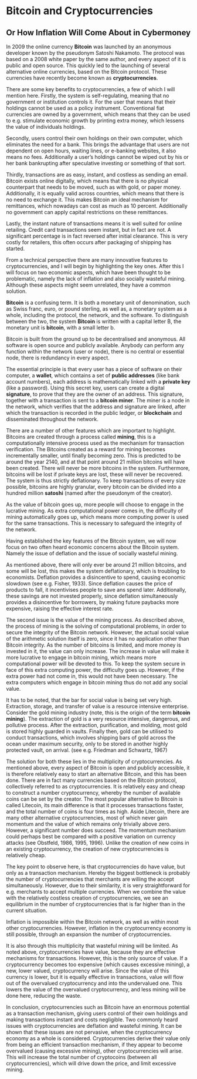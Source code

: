 Bitcoin and Cryptocurrencies
=============================================================
Or How Inflation Will Come About in Cybermoney
-------------------------------------------------------------

In 2009 the online currency **Bitcoin** was launched by an anonymous developer known by the pseudonym Satoshi Nakamoto.
The protocol was based on a 2008 white paper by the same author, and every aspect of it is public and open source.
This quickly led to the launching of several alternative online currencies, based on the Bitcoin protocol.
These currencies have recently become known as **cryptocurrencies**.

There are some key benefits to cryptocurrencies, a few of which I will mention here.
Firstly, the system is self-regulating, meaning that no government or institution controls it.
For the user that means that their holdings cannot be used as a policy instrument.
Conventional fiat currencies are owned by a government,
which means that they can be used to e.g. stimulate economic growth by printing extra money,
which lessens the value of individuals holdings.

Secondly, users control their own holdings on their own computer, which eliminates the need for a bank.
This brings the advantage that users are not dependent on open hours,
waiting lines, or e-banking websites, it also means no fees.
Additionally a user's holdings cannot be wiped out by his or her bank bankrupting after speculative investing or something of that sort.

Thirdly, transactions are as easy, instant, and costless as sending an email.
Bitcoin exists online digitally,
which means that there is no physical counterpart that needs to be moved,
such as with gold, or paper money.
Additionally, it is equally valid across countries, which means that there is no need to exchange it.
This makes Bitcoin an ideal mechanism for remittances, which nowadays can cost as much as 10 percent.
Additionally no government can apply capital restrictions on these remittances.

Lastly, the instant nature of transactions means it is well suited for online retailing.
Credit card transactions seem instant, but in fact are not.
A significant percentage is in fact reversed after initial clearance.
This is very costly for retailers, this often occurs after packaging of shipping has started.

From a technical perspective there are many innovative features to cryptocurrencies,
and I will begin by highlighting the key ones.
After this I will focus on two economic aspects, which have been thought to be problematic,
namely the lack of inflation and also socially wasteful mining.
Although these aspects might seem unrelated, they have a common solution.

**Bitcoin** is a confusing term.
It is both a monetary unit of denomination,
such as Swiss franc, euro, or pound sterling,
as well as, a monetary system as a whole, including the protocol, the network, and the software.
To distinguish between the two, the system **Bitcoin** is written with a capital letter B,
the monetary unit is **bitcoin**, with a small letter b.

Bitcoin is built from the ground up to be decentralised and anonymous.
All software is open source and publicly available.
Anybody can perform any function within the network (user or node),
there is no central or essential node,
there is redundancy in every aspect.

The essential principle is that every user has a piece of software on their computer, a **wallet**,
which contains a set of **public addresses** (like bank account numbers),
each address is mathematically linked with a **private key** (like a password).
Using this secret key, users can create a digital **signature**, 
to prove that they are the owner of an address.
This signature, together with a transaction is sent to a **bitcoin miner**.
The miner is a node in the network,
which verifies that the address and signature are linked,
after which the transaction is recorded in the public ledger,
or **blockchain** and disseminated throughout the network.

There are a number of other features which are important to highlight.
Bitcoins are created through a process called **mining**,
this is a computationally intensive process used as the mechanism for transaction verification.
The Bitcoins created as a reward for mining becomes incrementally smaller, until finally becoming zero.
This is predicted to be around the year 2140, and at that point around 21 million bitcoins will have been created.
There will never be more bitcoins in the system.
Furthermore, bitcoins will be lost if private keys are lost, these will never be recovered.
The system is thus strictly deflationary.
To keep transactions of every size possible, bitcoins are highly granular,
every bitcoin can be divided into a hundred million **satoshi** (named after the pseudonym of the creator).

As the value of bitcoin goes up, more people will choose to engage in the lucrative mining.
As extra computational power comes in, the difficulty of mining automatically goes up,
which means more computing power is used for the same transactions.
This is necessary to safeguard the integrity of the network.

Having established the key features of the Bitcoin system,
we will now focus on two often heard economic concerns about the Bitcoin system.
Namely the issue of deflation and the issue of socially wasteful mining.

As mentioned above, there will only ever be around 21 million bitcoins, and some will be lost,
this makes the system deflationary, which is troubling to economists.
Deflation provides a disincentive to spend, causing economic slowdown (see e.g. Fisher, 1933). 
Since deflation causes the price of products to fall, it incentivises people to save ans spend later.
Additionally, these savings are not invested properly,
since deflation simultaneously provides a disincentive for borrowers, 
by making future paybacks more expensive, raising the effective interest rate.

The second issue is the value of the mining process.
As described above, the process of mining is the solving of computational problems,
in order to secure the integrity of the Bitcoin network.
However, the actual social value of the arithmetic solution itself is zero, since it has no application other than Bitcoin integrity.
As the number of bitcoins is limited, and more money is invested in it, the value can only increase.
The increase in value will make it more lucrative to engage in bitcoin mining,
which means more computational power will be devoted to this.
To keep the system secure in face of this extra computing power, the difficulty goes up.
However, if the extra power had not come in, this would not have been necessary.
The extra computers which engage in bitcoin mining thus do not add any social value.

It has to be noted, that the bar for social value is being set very high.
Extraction, storage, and transfer of value is a resource intensive enterprise.
Consider the gold mining industry (note, this is the origin of the term **bitcoin mining**).
The extraction of gold is a very resource intensive, dangerous, and pollutive process.
After the extraction, purification, and molding, most gold is stored highly guarded in vaults.
Finally then, gold can be utilised to conduct transactions,
which involves shipping bars of gold across the ocean under maximum security,
only to be stored in another highly protected vault, on arrival. (see e.g. Friedman and Schwartz, 1967)

The solution for both these lies in the multiplicity of cryptocurrencies.
As mentioned above, every aspect of Bitcoin is open and publicly accessible,
it is therefore relatively easy to start an alternative Bitcoin, and this has been done.
There are in fact many currencies based on the Bitcoin protocol, collectively referred to as
cryptocurrencies.
It is relatively easy and cheap to construct a number cryptocurrency, whereby the number of available coins can be set by the creator.
The most popular alternative to Bitcoin is called Litecoin, its main difference is that it processes transactions faster, and the total number of coins is four times as high.
Aside Litecoin, there are many other alternative cryptocurrencies,
most of which never gain momentum and the value of which remains only trivially above zero.
However, a significant number does succeed.
The momentum mechanism could perhaps best be compared with a positive variation on currency attacks (see Obstfeld, 1986, 1995, 1996).
Unlike the creation of new coins in an existing cryptocurrency, the creation of new cryptocurrencies is relatively cheap.

The key point to observe here, is that cryptocurrencies do have value, but only as a transaction mechanism.
Hereby the biggest bottleneck is probably the number of cryptocurrencies that merchants are willing the accept simultaneously.
However, due to their similarity, it is very straightforward for e.g. merchants to accept multiple currencies.
When we combine the value with the relatively costless creation of cryptocurrencies,
we see an equilibrium in the number of cryptocurrencies that is far higher than in the current situation.

Inflation is impossible within the Bitcoin network, as well as within most other cryptocurrencies.
However, inflation in the cryptocurrency economy is still possible, through an expansion the number of cryptocurrencies.

It is also through this multiplicity that wasteful mining will be limited.
As noted above, cryptocurrencies have value, because they are effective mechanisms for transactions.
However, this is the only source of value.
If a cryptocurrency becomes too expensive (which causes excessive mining), 
a new, lower valued, cryptocurrency will arise.
Since the value of this currency is lower, but it is equally effective in transactions, value will flow out of the overvalued cryptocurrency and into the undervalued one.
This lowers the value of the overvalued cryptocurrency, and less mining will be done here, reducing the waste.

In conclusion, cryptocurrencies such as Bitcoin have an enormous potential as a transaction mechanism,
giving users control of their own holdings and making transactions instant and costs negligible.
Two commonly heard issues with cryptocurrencies are deflation and wasteful mining.
It can be shown that these issues are not pervasive,
when the cryptocurrency economy as a whole is considered.
Cryptocurrencies derive their value only from being an efficient transaction mechanism,
if they appear to become overvalued (causing excessive mining), other cryptocurrencies will arise.
This will increase the total number of cryptocoins (between all cryptocurrencies),
which will drive down the price, and limit excessive mining.